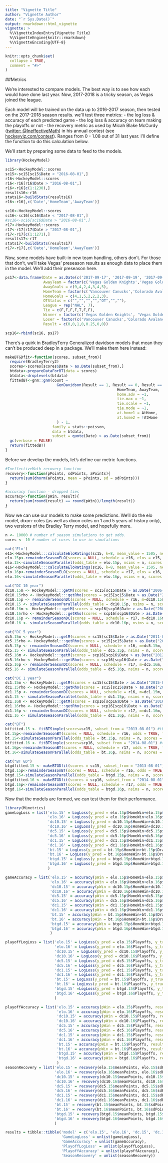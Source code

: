 ```yaml
---
title: "Vignette Title"
author: "Vignette Author"
date: "`r Sys.Date()`"
output: rmarkdown::html_vignette
vignette: >
  %\VignetteIndexEntry{Vignette Title}
  %\VignetteEngine{knitr::rmarkdown}
  %\VignetteEncoding{UTF-8}
---
```


```r
knitr::opts_chunk$set(
  collapse = TRUE,
  comment = "#>"
)
```

##Metrics

We're interested to compare models. The best way is to see how each would have done last year. Now, 2017-2018 is a tricky season, as Vegas joined the league. 

Each model will be trained on the data up to 2016-2017 season, then tested on the 2017-2018 season results. we'll test three metrics: 
 - the log loss & accuracy of each predicted game
 - the log loss & accuracy on team making the playoffs or not
 - the recovery metric as used by Micah Blake McCurdy ([twitter: @IneffectiveMath](https://twitter.com/IneffectiveMath)) in his annual contest (see [hockeyviz.com/contest](hockeyviz.com/contest)). Ranges from 0 - 1.08 out of 31 last year. I'll define the function to do this calculation below.

We'll start by preparing some data to feed to the models. 
```r
library(HockeyModel)

sc15<-HockeyModel::scores
sc15<-sc15[sc15$Date < "2016-08-01",]
r16<-HockeyModel::scores
r16<-r16[r16$Date > "2016-08-01",]
r16<-r16[c(1:1230),]
results16<-r16
stats16<-buildStats(results16)
r16<-r16[,c('Date','HomeTeam','AwayTeam')]

sc16<-HockeyModel::scores
sc16<-sc16[sc16$Date < "2017-08-01",]
#sc16<-sc16[sc16$Date > "2016-08-01",]
r17<-HockeyModel::scores
r17<-r17[r17$Date > "2017-08-01",]
r17<-r17[c(1:1271),]
results17<-r17
stats17<-buildStats(results17)
r17<-r17[,c('Date','HomeTeam','AwayTeam')]
```

Now, some models have built-in new team handling, others don't. For those that don't, we'll take Vegas' preseason results as enough data to place them in the model. We'll add their preseason here.
```r
ps17<-data.frame(Date = as.Date(c('2017-09-17', '2017-09-19', '2017-09-21', '2017-09-24', '2017-09-26', '2017-09-28', '2017-10-01')), 
                 AwayTeam = factor(c('Vegas Golden Knights','Vegas Golden Knights','Vegas Golden Knights','Vegas Golden Knights','Los Angeles Kings','Colorado Avalanche','San Jose Sharks'), levels = levels(sc16$AwayTeam)),
                 AwayGoals = c(9,4,2,4,3,4,5),
                 HomeTeam = factor(c('Vancouver Canucks','Colorado Avalanche', 'San Jose Sharks', 'Anaheim Ducks', 'Vegas Golden Knights', 'Vegas Golden Knights','Vegas Golden Knights'), levels = levels(sc16$HomeTeam)), 
                 HomeGoals = c(4,1,5,2,2,2,3),
                 OTStatus = c("","","","","OT","",""),
                 League = rep("NHL", 7),
                 Tie = c(F,F,F,F,T,F,F),
                 Winner = factor(c('Vegas Golden Knights', 'Vegas Golden Knights','San Jose Sharks','Vegas Golden Knights','Los Angeles Kings','Colorado Avalanche','San Jose Sharks'), levels = levels(sc16$Winner)),
                 Loser = factor(c('Vancouver Canucks','Colorado Avalanche','Vegas Golden Knights','Anaheim Ducks','Vegas Golden Knights','Vegas Golden Knights','Vegas Golden Knights'), levels = levels(sc16$Loser)),
                 Result = c(0,0,1,0,0.25,0,0))

scp16<-rbind(sc16, ps17)
```

There's a quirk in BradleyTerry Generalized davidson models that mean they can't be produced deep in a package. We'll make them here instead:
```r
makeBTGDfit<-function(scores, subset_from){
  require(BradleyTerry2)
  scores<-scores[scores$Date > as.Date(subset_from),]
  btdata<-prepareDataForBT(data = scores)
  btdata<-droplevels(btdata)
  fittedBT<-gnm::gnm(count ~
                       GenDavidson(Result == 1, Result == 0, Result == -1,
                                                  HomeTeam, AwayTeam,
                                                  home.adv = ~1,
                                                  tie.max = ~1,
                                                  tie.scale = ~1,
                                                  tie.mode = ~1,
                                                  at.home1 = AtHome,
                                                  at.home2 = !AtHome
                       ) - 1,
                     family = stats::poisson,
                     data = btdata,
                     subset = quote(Date) > as.Date(subset_from))
  gc(verbose = FALSE)
  return(fittedBT)
}
```

Before we develop the models, let's define our metric functions. 
```r
#IneffectiveMath recovery function
recovery<-function(pPoints, sdPoints, aPoints){
  return(sum(dnorm(aPoints, mean = pPoints, sd = sdPoints)))
}

#accuracy function - dropped ties
accuracy<-function(pWin, result){
  return(sum(round(result) == round(pWin))/length(result))
}
```

Now we can use our models to make some predictions. We'll do the elo model, dixon-coles (as well as dixon coles on 1 and 5 years of history only), two versions of the Bradley Terry model, and hopefully more. 
```r
n <- 10000 # number of season simulations to get odds.
cores <- 10 # number of cores to use in simulations

cat('Elo')
e15<-HockeyModel:::calculateEloRatings(sc15, k=8, mean_value = 1505, new_teams = 1300, regress_strength = 3, home_adv = 35)
elo.15p<-remainderSeasonELO(scores = NULL, schedule = r16, elos = e15, odds = TRUE)
elo.15<-simulateSeasonParallel(odds_table = elo.15p, nsims = n, scores = NULL, schedule = r16, cores = cores)$summary_results
e16<-HockeyModel:::calculateEloRatings(sc16, k=8, mean_value = 1505, new_teams = 1300, regress_strength = 3, home_adv = 35)
elo.16p<-remainderSeasonELO(scores = NULL, schedule = r17, elos = e16, odds = TRUE)
elo.16<-simulateSeasonParallel(odds_table = elo.16p, nsims = n, scores = NULL, schedule = r17, cores = cores)$summary_results

cat("DC 10 year")
dc10.15m <- HockeyModel:::getM(scores = sc15[sc15$Date > as.Date("2006-08-01"),], currentDate = as.Date('2016-10-02'))
dc10.15rho <- HockeyModel:::getRho(scores = sc15[sc15$Date > as.Date("2006-08-01"),], m = dc10.15m)
dc10.15p <- remainderSeasonDC(scores = NULL, schedule = r16, m=dc10.15m, rho=dc10.15rho, odds = TRUE)
dc10.15 <- simulateSeasonParallel(odds_table = dc10.15p, nsims = n, scores = NULL, schedule = r16, cores = cores)$summary_results
dc10.16m <- HockeyModel:::getM(scores = scp16[scp16$Date > as.Date("2007-08-01"),], currentDate = as.Date('2017-10-02'))
dc10.16rho <- HockeyModel:::getRho(scores = scp16[scp16$Date > as.Date("2007-08-01"),], m = dc10.16m)
dc10.16p <- remainderSeasonDC(scores = NULL, schedule = r17, m=dc10.16m, rho=dc10.16rho, odds = TRUE)
dc10.16 <- simulateSeasonParallel(odds_table = dc10.16p, nsims = n, scores = NULL, schedule = r17, cores = cores)$summary_results

cat("DC 5 year")
dc5.15m <- HockeyModel:::getM(scores = sc15[sc15$Date > as.Date("2011-08-01"),], currentDate = as.Date('2016-10-02'))
dc5.15rho <- HockeyModel:::getRho(scores = sc15[sc15$Date > as.Date("2011-08-01"),], m = dc5.15m)
dc5.15p <- remainderSeasonDC(scores = NULL, schedule = r16, m=dc5.15m, rho=dc5.15rho, odds = TRUE)
dc5.15 <- simulateSeasonParallel(odds_table = dc5.15p, nsims = n, scores = NULL, schedule = r16, cores = cores)$summary_results
dc5.16m <- HockeyModel:::getM(scores = scp16[scp16$Date > as.Date("2012-08-01"),], currentDate = as.Date('2017-10-02'))
dc5.16rho <- HockeyModel:::getRho(scores = scp16[scp16$Date > as.Date("2012-08-01"),], m = dc5.16m)
dc5.16p <- remainderSeasonDC(scores = NULL, schedule = r17, m=dc5.16m, rho=dc5.16rho, odds = TRUE)
dc5.16 <- simulateSeasonParallel(odds_table = dc5.16p, nsims = n, scores = NULL, schedule = r17, cores = cores)$summary_results

cat("DC 1 year")
dc1.15m <- HockeyModel:::getM(scores = sc15[sc15$Date > as.Date("2015-08-01"),], currentDate = as.Date('2016-10-02'))
dc1.15rho <- HockeyModel:::getRho(scores = sc15[sc15$Date > as.Date("2015-08-01"),], m = dc1.15m)
dc1.15p <- remainderSeasonDC(scores = NULL, schedule = r16, m=dc1.15m, rho=dc1.15rho, odds = TRUE)
dc1.15 <- simulateSeasonParallel(odds_table = dc1.15p, nsims = n, scores = NULL, schedule = r16, cores = cores)$summary_results
dc1.16m <- HockeyModel:::getM(scores = scp16[scp16$Date > as.Date("2016-08-01"),], currentDate = as.Date('2017-10-02'))
dc1.16rho <- HockeyModel:::getRho(scores = scp16[scp16$Date > as.Date("2016-08-01"),], m = dc1.16m)
dc1.16p <- remainderSeasonDC(scores = NULL, schedule = r17, m=dc1.16m, rho=dc1.16rho, odds = TRUE)
dc1.16 <- simulateSeasonParallel(odds_table = dc1.16p, nsims = n, scores = NULL, schedule = r17, cores = cores)$summary_results

cat("BT")
btfitted.15 <- fitBTSimple(scores=sc15, subset_from = "2013-08-01") #three year BT
bt.15p<-remainderSeasonBT(scores = NULL, schedule = r16, odds = TRUE, fittedBT = btfitted.15)
bt.15<-simulateSeasonParallel(odds_table = bt.15p, nsims = n, scores = NULL, schedule = r16, cores = cores)$summary_results
btfitted.16 <- fitBTSimple(scores=scp16, subset_from = "2014-08-01") #three year BT
bt.16p<-remainderSeasonBT(scores = NULL, schedule = r17, odds = TRUE, fittedBT = btfitted.16)
bt.16<-simulateSeasonParallel(odds_table = bt.16p, nsims = n, scores = NULL, schedule = r17, cores = cores)$summary_results

cat("BT GD")
btgdfitted.15 <- makeBTGDfit(scores = sc15, subset_from = "2013-08-01") #three year BT
btgd.15p<-remainderSeasonBT(scores = NULL, schedule = r16, odds = TRUE, fittedBT = btgdfitted.15)
btgd.15<-simulateSeasonParallel(odds_table = btgd.15p, nsims = n, scores = NULL, schedule = r16, cores = cores)$summary_results
btgdfitted.16 <- makeBTGDfit(scores = scp16, subset_from = "2014-08-01") #three year BT
btgd.16p<-remainderSeasonBT(scores = NULL, schedule = r17, odds = TRUE, fittedBT = btgdfitted.16)
btgd.16<-simulateSeasonParallel(odds_table = btgd.16p, nsims = n, scores = NULL, schedule = r17, cores = cores)$summary_results

```

Now that the models are formed, we can test them for their performance. 
```r
library(MLmetrics)
gameLogLoss = list('elo.15' = LogLoss(y_pred = elo.15p$HomeWin+elo.15p$Draw*elo.15p$HomeWin, y_true = results16$Result),
                   'elo.16' = LogLoss(y_pred = elo.16p$HomeWin+elo.16p$Draw*elo.16p$HomeWin, y_true = results17$Result),
                   'dc10.15' = LogLoss(y_pred = dc10.15p$HomeWin+dc10.15p$Draw*dc10.15p$HomeWin, y_true = results16$Result),
                   'dc10.16' = LogLoss(y_pred = dc10.16p$HomeWin+dc10.16p$Draw*dc10.16p$HomeWin, y_true = results17$Result),
                   'dc5.15' = LogLoss(y_pred = dc5.15p$HomeWin+dc5.15p$Draw*dc5.15p$HomeWin, y_true = results16$Result),
                   'dc5.16' = LogLoss(y_pred = dc5.16p$HomeWin+dc5.16p$Draw*dc5.16p$HomeWin, y_true = results17$Result),
                   'dc1.15' = LogLoss(y_pred = dc1.15p$HomeWin+dc1.15p$Draw*dc1.15p$HomeWin, y_true = results16$Result),
                   'dc1.16' = LogLoss(y_pred = dc1.16p$HomeWin+dc1.16p$Draw*dc1.16p$HomeWin, y_true = results17$Result),
                   'bt.15' = LogLoss(y_pred = bt.15p$HomeWin+bt.15p$Draw*bt.15p$HomeWin, y_true = results16$Result),
                   'bt.16' = LogLoss(y_pred = bt.16p$HomeWin+bt.16p$Draw*bt.16p$HomeWin, y_true = results17$Result),
                   'btgd.15' = LogLoss(y_pred = btgd.15p$HomeWin+btgd.15p$Draw*btgd.15p$HomeWin, y_true = results16$Result),
                   'btgd.16' = LogLoss(y_pred = btgd.16p$HomeWin+btgd.16p$Draw*btgd.16p$HomeWin, y_true = results17$Result)
                   )

gameAccuracy = list('elo.15' = accuracy(pWin = elo.15p$HomeWin+elo.15p$Draw*elo.15p$HomeWin, result = results16$Result),
                    'elo.16' = accuracy(pWin = elo.16p$HomeWin+elo.16p$Draw*elo.16p$HomeWin, result = results17$Result),
                    'dc10.15' = accuracy(pWin = dc10.15p$HomeWin+dc10.15p$Draw*dc10.15p$HomeWin, result = results16$Result),
                    'dc10.16' = accuracy(pWin = dc10.16p$HomeWin+dc10.16p$Draw*dc10.16p$HomeWin, result = results17$Result),
                    'dc5.15' = accuracy(pWin = dc5.15p$HomeWin+dc5.15p$Draw*dc5.15p$HomeWin, result = results16$Result),
                    'dc5.16' = accuracy(pWin = dc5.16p$HomeWin+dc5.16p$Draw*dc5.16p$HomeWin, result = results17$Result),
                    'dc1.15' = accuracy(pWin = dc1.15p$HomeWin+dc1.15p$Draw*dc1.15p$HomeWin, result = results16$Result),
                    'dc1.16' = accuracy(pWin = dc1.16p$HomeWin+dc1.16p$Draw*dc1.16p$HomeWin, result = results17$Result),
                    'bt.15' = accuracy(pWin = bt.15p$HomeWin+bt.15p$Draw*bt.15p$HomeWin, result = results16$Result),
                    'bt.16' = accuracy(pWin = bt.16p$HomeWin+bt.16p$Draw*bt.16p$HomeWin, result = results17$Result),
                    'btgd.15' = accuracy(pWin = btgd.15p$HomeWin+btgd.15p$Draw*btgd.15p$HomeWin, result = results16$Result),
                    'btgd.16' = accuracy(pWin = btgd.16p$HomeWin+btgd.16p$Draw*btgd.16p$HomeWin, result = results17$Result)
                    )

playoffLogLoss = list('elo.15' = LogLoss(y_pred = elo.15$Playoffs, y_true = stats16$Playoffs),
                      'elo.16' = LogLoss(y_pred = elo.16$Playoffs, y_true = stats17$Playoffs),
                      'dc10.15' = LogLoss(y_pred = dc10.15$Playoffs, y_true = stats16$Playoffs),
                      'dc10.16' = LogLoss(y_pred = dc10.16$Playoffs, y_true = stats17$Playoffs),
                      'dc5.15' = LogLoss(y_pred = dc5.15$Playoffs, y_true = stats16$Playoffs),
                      'dc5.16' = LogLoss(y_pred = dc5.16$Playoffs, y_true = stats17$Playoffs),
                      'dc1.15' = LogLoss(y_pred = dc1.15$Playoffs, y_true = stats16$Playoffs),
                      'dc1.16' = LogLoss(y_pred = dc1.16$Playoffs, y_true = stats17$Playoffs),
                      'bt.15' = LogLoss(y_pred = bt.15$Playoffs, y_true = stats16$Playoffs),
                      'bt.16' = LogLoss(y_pred = bt.16$Playoffs, y_true = stats17$Playoffs),
                      'btgd.15' =LogLoss(y_pred = btgd.15$Playoffs, y_true = stats16$Playoffs),
                      'btgd.16' =LogLoss(y_pred = btgd.16$Playoffs, y_true = stats17$Playoffs)
                      )

playoffAccuracy = list('elo.15' = accuracy(pWin = elo.15$Playoffs, result = stats16$Playoffs),
                       'elo.16' = accuracy(pWin = elo.16$Playoffs, result = stats17$Playoffs),
                       'dc10.15' = accuracy(pWin = dc10.15$Playoffs, result = stats16$Playoffs),
                       'dc10.16' = accuracy(pWin = dc10.16$Playoffs, result = stats17$Playoffs),
                       'dc5.15' = accuracy(pWin = dc5.15$Playoffs, result = stats16$Playoffs),
                       'dc5.16' = accuracy(pWin = dc5.16$Playoffs, result = stats17$Playoffs),
                       'dc1.15' = accuracy(pWin = dc1.15$Playoffs, result = stats16$Playoffs),
                       'dc1.16' = accuracy(pWin = dc1.16$Playoffs, result = stats17$Playoffs),
                       'bt.15' = accuracy(pWin = bt.15$Playoffs, result = stats16$Playoffs),
                       'bt.16' = accuracy(pWin = bt.16$Playoffs, result = stats17$Playoffs),
                       'btgd.15' = accuracy(pWin = btgd.15$Playoffs, result = stats16$Playoffs),
                       'btgd.16' = accuracy(pWin = btgd.16$Playoffs, result = stats17$Playoffs)
                       )
seasonRecovery = list('elo.15' = recovery(elo.15$meanPoints, elo.15$sdPoints, stats16$Points),
                      'elo.16' = recovery(elo.16$meanPoints, elo.16$sdPoints, stats17$Points),
                      'dc10.15' = recovery(dc10.15$meanPoints, dc10.15$sdPoints, stats16$Points),
                      'dc10.16' = recovery(dc10.16$meanPoints, dc10.16$sdPoints, stats17$Points),
                      'dc5.15' = recovery(dc5.15$meanPoints, dc5.15$sdPoints, stats16$Points),
                      'dc5.16' = recovery(dc5.16$meanPoints, dc5.16$sdPoints, stats17$Points),
                      'dc1.15' = recovery(dc1.15$meanPoints, dc1.15$sdPoints, stats16$Points),
                      'dc1.16' = recovery(dc1.16$meanPoints, dc1.16$sdPoints, stats17$Points),
                      'bt.15' = recovery(bt.15$meanPoints, bt.15$sdPoints, stats16$Points),
                      'bt.16' = recovery(bt.16$meanPoints, bt.16$sdPoints, stats17$Points),
                      'btgd.15' = recovery(btgd.15$meanPoints, btgd.15$sdPoints, stats16$Points),
                      'btgd.16' = recovery(btgd.16$meanPoints, btgd.16$sdPoints, stats17$Points)
                      )

results = tibble::tibble('model' = c('elo.15', 'elo.16', 'dc.15', 'dc.16', 'dc5.15', 'dc5.16', 'dc1.15', 'dc1.16', 'bt.15', 'bt.16', 'btgd.15', 'btgd.16'), 
                         'GameLogLoss' = unlist(gameLogLoss),
                         'GameAccuracy' = unlist(gameAccuracy),
                         'PlayoffLogLoss' = unlist(playoffLogLoss),
                         'PlayoffAccuracy' = unlist(playoffAccuracy),
                         'SeasonRecovery' = unlist(seasonRecovery))
```
